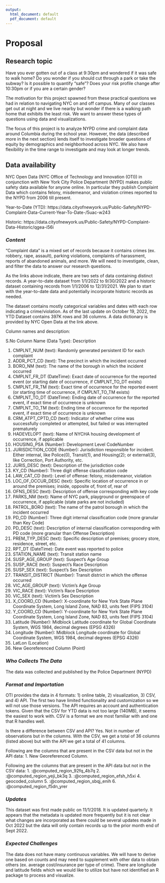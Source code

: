 ```yaml
---
output:
  html_document: default
  pdf_document: default
---
```

# Proposal

## Research topic

Have you ever gotten out of a class at 9:30pm and wondered if it was safe to walk home? Do you wonder if you should cut through a park or take the subway? Is it possible to quantify "safe"? Does your risk profile change after 10:30pm or if you are a certain gender? 

The motivation for this project spawned from these practical questions we had in relation to navigating NYC on and off campus. Many of our classes get out at night and we live nearby but wonder if there is a walking path home that exhibits the least risk. We want to answer these types of questions using data and visualizations.

The focus of this project is to analyze NYPD crime and complaint data around Columbia during the school year. However, the data (described more in the next section) lends itself to investigate broader questions of equity by demographics and neighborhood across NYC. We also have flexibility in the time range to investigate and may look at longer trends. 


## Data availability

NYC Open Data (NYC Office of Technology and Innovation (OTI)) in conjunction with New York City Police Department (NYPD) makes public safety data available for anyone online. In particular they publish Complaint Data which contains felony, misdemeanor, and violation crimes reported to the NYPD from 2006 till present.

Year-to-Date (YTD): https://data.cityofnewyork.us/Public-Safety/NYPD-Complaint-Data-Current-Year-To-Date-/5uac-w243

Historic: https://data.cityofnewyork.us/Public-Safety/NYPD-Complaint-Data-Historic/qgea-i56i

### *Content*
"Complaint data" is a mixed set of records because it contains crimes (ex. robbery, rape, assault), parking violations, complaints of harassment, reports of abandoned animals, and more. We will need to investigate, clean, and filter the data to answer our research questions. 

As the links above indicate, there are two sets of data containing distinct records. A year-to-date dataset from 1/1/2022 to 9/30/2022 and a historic dataset containing records from 1/1/2006 to 12/31/2021. We plan to start with the year-to-date data and potentially incorporate historic records as needed. 

The dataset contains mostly categorical variables and dates with each row indicating a crime/violation.
As of the last update on October 19, 2022, the YTD Dataset contains 397K rows and 36 columns. A data dictionary is provided by NYC Open Data at the link above.  

Column names and description:

S.No Column Name (Data Type): Description

1) CMPLNT_NUM (text): Randomly generated persistent ID for each complaint
2) ADDR_PCT_CD (text): The precinct in which the incident occurred
3) BORO_NM	(text): The name of the borough in which the incident occurred 
4) CMPLNT_FR_DT	(DateTime): Exact date of occurrence for the reported event (or starting date of occurrence, if CMPLNT_TO_DT exists)
5) CMPLNT_FR_TM	(text): Exact time of occurrence for the reported event (or starting time of occurrence, if CMPLNT_TO_TM exists)
6) CMPLNT_TO_DT	(DateTime): Ending date of occurrence for the reported event, if exact time of occurrence is unknown
7) CMPLNT_TO_TM	(text): Ending time of occurrence for the reported event, if exact time of occurrence is unknown
8) CRM_ATPT_CPTD_CD	(text): Indicator of whether crime was successfully completed or attempted, but failed or was interrupted prematurely 
9) HADEVELOPT	(text): Name of NYCHA housing development of occurrence, if applicable 
10) HOUSING_PSA	(Number): Development Level CodeNumber
11) JURISDICTION_CODE	(Number): Jurisdiction responsible for incident. Either internal, like Police(0), Transit(1), and Housing(2); or external(3), like Correction, Port Authority, etc.
12) JURIS_DESC (text): Description of the jurisdiction code
13) KY_CD	(Number): Three digit offense classification code
14) LAW_CAT_CD (text): Level of offense: felony, misdemeanor, violation
15) LOC_OF_OCCUR_DESC	(text): Specific location of occurrence in or around the premises; inside, opposite of, front of, rear of
16) OFNS_DESC	(text): Description of offense corresponding with key code
17) PARKS_NM	(text): Name of NYC park, playground or greenspace of occurrence, if applicable (state parks are not included)
18) PATROL_BORO	(text): The name of the patrol borough in which the incident occurred
19) PD_CD	(Number): Three digit internal classification code (more granular than Key Code)
20) PD_DESC (text): Description of internal classification corresponding with PD code (more granular than Offense Description)
21) PREM_TYP_DESC	(text): Specific description of premises; grocery store, residence, street, etc.
22) RPT_DT (DateTime): Date event was reported to police
23) STATION_NAME	(text): Transit station name
24) SUSP_AGE_GROUP	(text): Suspect’s Age Group
25) SUSP_RACE	(text): Suspect’s Race Description
26) SUSP_SEX	(text): Suspect’s Sex Description
27) TRANSIT_DISTRICT (Number): Transit district in which the offense occurred
28) VIC_AGE_GROUP (text):	Victim’s Age Group
29) VIC_RACE (text): Victim’s Race Description
30) VIC_SEX	(text): Victim’s Sex Description
31) X_COORD_CD (Number): X-coordinate for New York State Plane Coordinate System, Long Island Zone, NAD 83, units feet (FIPS 3104)
32) Y_COORD_CD (Number): Y-coordinate for New York State Plane Coordinate System, Long Island Zone, NAD 83, units feet (FIPS 3104)
33) Latitude (Number): Midblock Latitude coordinate for Global Coordinate System, WGS 1984, decimal degrees (EPSG 4326)
34) Longitude	(Number): Midblock Longitude coordinate for Global Coordinate System, WGS 1984, decimal degrees (EPSG 4326)
35) LatLon (Location)
36) New Georeferenced Column (Point)


### *Who Collects The Data*
The data was collected and published by the Police Department (NYPD)

### *Format and Importation*
OTI provides the data in 4 formats: 1) online table, 2) visualization, 3) CSV, and 4) API. The first two have limited functionality and customization so we will not use those versions. The API requires an account and authentication tokens. Given that the CSV for YTD data is not too large (140MB), it seems the easiest to work with. CSV is a format we are most familiar with and one that R handles well. 

Is there a difference between CSV and API? Yes. Not in number of observations but in the columns. With the CSV, we get a total of 36 columns (listed above) but with the API we get a total of 41 columns. 

Following are the columns that are present in the CSV data but not in the API data: 
1. New Georeferenced Column. 

Following are the columns that are present in the API data but not in the CSV data:
1. :@computed_region_92fq_4b7q
2. :@computed_region_yeji_bk3q
3. :@computed_region_efsh_h5xi
4. geocoded_column
5. :@computed_region_sbqj_enih
6. :@computed_region_f5dn_yrer

### *Updates*
This dataset was first made public on 11/1/2018. It is updated quarterly. It appears that the metadata is updated more frequently but it is not clear what changes are incorporated as there could be several updates made in Oct 2022 but the data will only contain records up to the prior month end of Sept 2022. 

### *Expected Challenges*
The data does not have many continuous variables. We will have to derive one based on counts and may need to supplement with other data to obtain others (ex. average cost/insurance per type of crime). 
There are longitude and latitude fields which we would like to utilize but have not identified an R package to process and visualize.

